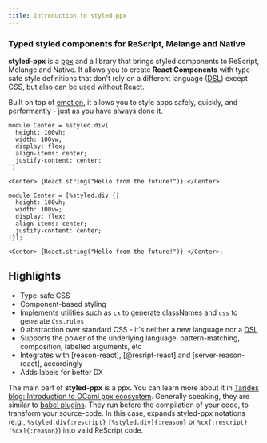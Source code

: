 ```yaml
---
title: Introduction to styled-ppx
---
```


### Typed styled components for ReScript, Melange and Native

**styled-ppx** is a [ppx](https://tarides.com/blog/2019-05-09-an-introduction-to-ocaml-ppx-ecosystem) and a library that brings styled components to ReScript, Melange and Native. It allows you to create **React Components** with type-safe style definitions that don't rely on a different language ([DSL](https://en.wikipedia.org/wiki/Domain-specific_language)) except CSS, but also can be used without React.

Built on top of [emotion](https://emotion.sh), it allows you to style apps safely, quickly, and performantly - just as you have always done it.

```rescript
module Center = %styled.div(`
  height: 100vh;
  width: 100vw;
  display: flex;
  align-items: center;
  justify-content: center;
`)

<Center> {React.string("Hello from the future!")} </Center>
```
```reason
module Center = [%styled.div {|
  height: 100vh;
  width: 100vw;
  display: flex;
  align-items: center;
  justify-content: center;
|}];

<Center> {React.string("Hello from the future!")} </Center>;
```

## Highlights

- Type-safe CSS
- Component-based styling
- Implements utilities such as `cx` to generate classNames and `css` to generate `Css.rules`
- 0 abstraction over standard CSS - it's neither a new language nor a [DSL](https://en.wikipedia.org/wiki/Domain-specific_language)
- Supports the power of the underlying language: pattern-matching, composition, labelled arguments, etc
- Integrates with [reason-react], [@resript-react] and [server-reason-react], accordingly
- Adds labels for better DX

The main part of **styled-ppx** is a ppx. You can learn more about it in [Tarides blog: Introduction to OCaml ppx ecosystem](https://tarides.com/blog/2019-05-09-an-introduction-to-ocaml-ppx-ecosystem). Generally speaking, they are similar to [babel plugins](https://babeljs.io/docs/en/plugins/). They run before the compilation of your code, to transform your source-code. In this case, expands styled-ppx notations (e.g., `%styled.div{:rescript}` `[%styled.div]{:reason}` or `%cx{:rescript}` `[%cx]{:reason}`) into valid ReScript code.
